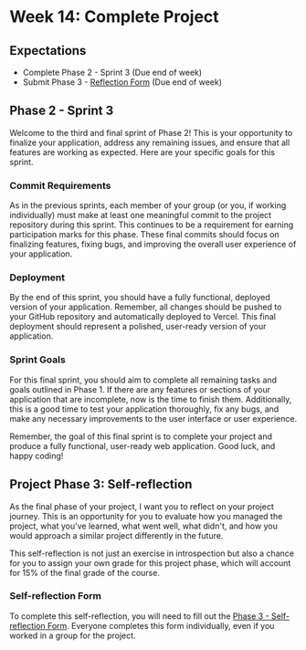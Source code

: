 # Week 14: Complete Project

## Expectations

- Complete Phase 2 - Sprint 3 (Due end of week)
- Submit Phase 3 - [Reflection Form](https://forms.office.com/r/kT8RimSU4c) (Due end of week)

## Phase 2 - Sprint 3

Welcome to the third and final sprint of Phase 2! This is your opportunity to finalize your application, address any remaining issues, and ensure that all features are working as expected. Here are your specific goals for this sprint.

### Commit Requirements

As in the previous sprints, each member of your group (or you, if working individually) must make at least one meaningful commit to the project repository during this sprint. This continues to be a requirement for earning participation marks for this phase. These final commits should focus on finalizing features, fixing bugs, and improving the overall user experience of your application.

### Deployment

By the end of this sprint, you should have a fully functional, deployed version of your application. Remember, all changes should be pushed to your GitHub repository and automatically deployed to Vercel. This final deployment should represent a polished, user-ready version of your application.

### Sprint Goals

For this final sprint, you should aim to complete all remaining tasks and goals outlined in Phase 1. If there are any features or sections of your application that are incomplete, now is the time to finish them. Additionally, this is a good time to test your application thoroughly, fix any bugs, and make any necessary improvements to the user interface or user experience.

Remember, the goal of this final sprint is to complete your project and produce a fully functional, user-ready web application. Good luck, and happy coding!

## Project Phase 3: Self-reflection

As the final phase of your project, I want you to reflect on your project journey. This is an opportunity for you to evaluate how you managed the project, what you've learned, what went well, what didn't, and how you would approach a similar project differently in the future.

This self-reflection is not just an exercise in introspection but also a chance for you to assign your own grade for this project phase, which will account for 15% of the final grade of the course.

### Self-reflection Form

To complete this self-reflection, you will need to fill out the [Phase 3 - Self-reflection Form](https://forms.office.com/r/kT8RimSU4c). Everyone completes this form individually, even if you worked in a group for the project.
